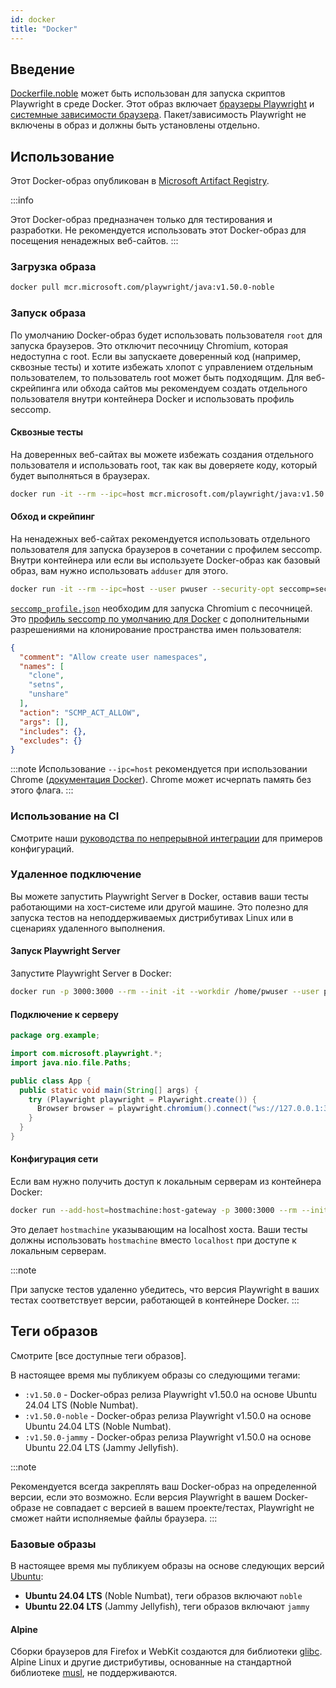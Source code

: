 ```yaml
---
id: docker
title: "Docker"
---
```


## Введение

[Dockerfile.noble] может быть использован для запуска скриптов Playwright в среде Docker. Этот образ включает [браузеры Playwright](./browsers.mdx#install-browsers) и [системные зависимости браузера](./browsers.mdx#install-system-dependencies). Пакет/зависимость Playwright не включены в образ и должны быть установлены отдельно.

## Использование

Этот Docker-образ опубликован в [Microsoft Artifact Registry].

:::info

Этот Docker-образ предназначен только для тестирования и разработки. Не рекомендуется использовать этот Docker-образ для посещения ненадежных веб-сайтов.
:::

### Загрузка образа

```bash
docker pull mcr.microsoft.com/playwright/java:v1.50.0-noble
```

### Запуск образа

По умолчанию Docker-образ будет использовать пользователя `root` для запуска браузеров. Это отключит песочницу Chromium, которая недоступна с root. Если вы запускаете доверенный код (например, сквозные тесты) и хотите избежать хлопот с управлением отдельным пользователем, то пользователь root может быть подходящим. Для веб-скрейпинга или обхода сайтов мы рекомендуем создать отдельного пользователя внутри контейнера Docker и использовать профиль seccomp.

#### Сквозные тесты

На доверенных веб-сайтах вы можете избежать создания отдельного пользователя и использовать root, так как вы доверяете коду, который будет выполняться в браузерах.

```bash
docker run -it --rm --ipc=host mcr.microsoft.com/playwright/java:v1.50.0-noble /bin/bash
```

#### Обход и скрейпинг

На ненадежных веб-сайтах рекомендуется использовать отдельного пользователя для запуска браузеров в сочетании с профилем seccomp. Внутри контейнера или если вы используете Docker-образ как базовый образ, вам нужно использовать `adduser` для этого.

```bash
docker run -it --rm --ipc=host --user pwuser --security-opt seccomp=seccomp_profile.json mcr.microsoft.com/playwright/java:v1.50.0-noble /bin/bash
```

[`seccomp_profile.json`](https://github.com/microsoft/playwright/blob/main/utils/docker/seccomp_profile.json) необходим для запуска Chromium с песочницей. Это [профиль seccomp по умолчанию для Docker](https://github.com/docker/engine/blob/d0d99b04cf6e00ed3fc27e81fc3d94e7eda70af3/profiles/seccomp/default.json) с дополнительными разрешениями на клонирование пространства имен пользователя:

```json
{
  "comment": "Allow create user namespaces",
  "names": [
    "clone",
    "setns",
    "unshare"
  ],
  "action": "SCMP_ACT_ALLOW",
  "args": [],
  "includes": {},
  "excludes": {}
}
```

:::note
Использование `--ipc=host` рекомендуется при использовании Chrome ([документация Docker](https://docs.docker.com/engine/reference/run/#ipc-settings---ipc)). Chrome может исчерпать память без этого флага.
:::

### Использование на CI

Смотрите наши [руководства по непрерывной интеграции](./ci.mdx) для примеров конфигураций.

### Удаленное подключение

Вы можете запустить Playwright Server в Docker, оставив ваши тесты работающими на хост-системе или другой машине. Это полезно для запуска тестов на неподдерживаемых дистрибутивах Linux или в сценариях удаленного выполнения.

#### Запуск Playwright Server

Запустите Playwright Server в Docker:

```bash
docker run -p 3000:3000 --rm --init -it --workdir /home/pwuser --user pwuser mcr.microsoft.com/playwright:v1.50.0-noble /bin/sh -c "npx -y playwright@1.50.0 run-server --port 3000 --host 0.0.0.0"
```

#### Подключение к серверу

```java
package org.example;

import com.microsoft.playwright.*;
import java.nio.file.Paths;

public class App {
  public static void main(String[] args) {
    try (Playwright playwright = Playwright.create()) {
      Browser browser = playwright.chromium().connect("ws://127.0.0.1:3000/");
    }
  }
}
```

#### Конфигурация сети

Если вам нужно получить доступ к локальным серверам из контейнера Docker:

```bash
docker run --add-host=hostmachine:host-gateway -p 3000:3000 --rm --init -it --workdir /home/pwuser --user pwuser mcr.microsoft.com/playwright:v1.50.0-noble /bin/sh -c "npx -y playwright@1.50.0 run-server --port 3000 --host 0.0.0.0"
```

Это делает `hostmachine` указывающим на localhost хоста. Ваши тесты должны использовать `hostmachine` вместо `localhost` при доступе к локальным серверам.

:::note

При запуске тестов удаленно убедитесь, что версия Playwright в ваших тестах соответствует версии, работающей в контейнере Docker.
:::

## Теги образов

Смотрите [все доступные теги образов].

В настоящее время мы публикуем образы со следующими тегами:
- `:v1.50.0` - Docker-образ релиза Playwright v1.50.0 на основе Ubuntu 24.04 LTS (Noble Numbat).
- `:v1.50.0-noble` - Docker-образ релиза Playwright v1.50.0 на основе Ubuntu 24.04 LTS (Noble Numbat).
- `:v1.50.0-jammy` - Docker-образ релиза Playwright v1.50.0 на основе Ubuntu 22.04 LTS (Jammy Jellyfish).

:::note

Рекомендуется всегда закреплять ваш Docker-образ на определенной версии, если это возможно. Если версия Playwright в вашем Docker-образе не совпадает с версией в вашем проекте/тестах, Playwright не сможет найти исполняемые файлы браузера.
:::

### Базовые образы

В настоящее время мы публикуем образы на основе следующих версий [Ubuntu](https://hub.docker.com/_/ubuntu):
- **Ubuntu 24.04 LTS** (Noble Numbat), теги образов включают `noble`
- **Ubuntu 22.04 LTS** (Jammy Jellyfish), теги образов включают `jammy`

#### Alpine

Сборки браузеров для Firefox и WebKit создаются для библиотеки [glibc](https://en.wikipedia.org/wiki/Glibc). Alpine Linux и другие дистрибутивы, основанные на стандартной библиотеке [musl](https://en.wikipedia.org/wiki/Musl), не поддерживаются.


[APIRequest]: /api/class-apirequest.mdx "APIRequest"
[APIRequestContext]: /api/class-apirequestcontext.mdx "APIRequestContext"
[APIResponse]: /api/class-apiresponse.mdx "APIResponse"
[APIResponseAssertions]: /api/class-apiresponseassertions.mdx "APIResponseAssertions"
[Browser]: /api/class-browser.mdx "Browser"
[BrowserContext]: /api/class-browsercontext.mdx "BrowserContext"
[BrowserType]: /api/class-browsertype.mdx "BrowserType"
[CDPSession]: /api/class-cdpsession.mdx "CDPSession"
[Clock]: /api/class-clock.mdx "Clock"
[ConsoleMessage]: /api/class-consolemessage.mdx "ConsoleMessage"
[Dialog]: /api/class-dialog.mdx "Dialog"
[Download]: /api/class-download.mdx "Download"
[ElementHandle]: /api/class-elementhandle.mdx "ElementHandle"
[FileChooser]: /api/class-filechooser.mdx "FileChooser"
[FormData]: /api/class-formdata.mdx "FormData"
[Frame]: /api/class-frame.mdx "Frame"
[FrameLocator]: /api/class-framelocator.mdx "FrameLocator"
[JSHandle]: /api/class-jshandle.mdx "JSHandle"
[Keyboard]: /api/class-keyboard.mdx "Keyboard"
[Locator]: /api/class-locator.mdx "Locator"
[LocatorAssertions]: /api/class-locatorassertions.mdx "LocatorAssertions"
[Mouse]: /api/class-mouse.mdx "Mouse"
[Page]: /api/class-page.mdx "Page"
[PageAssertions]: /api/class-pageassertions.mdx "PageAssertions"
[Playwright]: /api/class-playwright.mdx "Playwright"
[PlaywrightAssertions]: /api/class-playwrightassertions.mdx "PlaywrightAssertions"
[PlaywrightException]: /api/class-playwrightexception.mdx "PlaywrightException"
[Request]: /api/class-request.mdx "Request"
[RequestOptions]: /api/class-requestoptions.mdx "RequestOptions"
[Response]: /api/class-response.mdx "Response"
[Route]: /api/class-route.mdx "Route"
[Selectors]: /api/class-selectors.mdx "Selectors"
[TimeoutError]: /api/class-timeouterror.mdx "TimeoutError"
[Touchscreen]: /api/class-touchscreen.mdx "Touchscreen"
[Tracing]: /api/class-tracing.mdx "Tracing"
[Video]: /api/class-video.mdx "Video"
[WebError]: /api/class-weberror.mdx "WebError"
[WebSocket]: /api/class-websocket.mdx "WebSocket"
[WebSocketFrame]: /api/class-websocketframe.mdx "WebSocketFrame"
[WebSocketRoute]: /api/class-websocketroute.mdx "WebSocketRoute"
[Worker]: /api/class-worker.mdx "Worker"
[Element]: https://developer.mozilla.org/en-US/docs/Web/API/element "Element"
[EvaluationArgument]: /evaluating.mdx#evaluation-argument "EvaluationArgument"
[Promise]: https://developer.mozilla.org/en-US/docs/Web/JavaScript/Reference/Global_Objects/Promise "Promise"
[iterator]: https://developer.mozilla.org/en-US/docs/Web/JavaScript/Reference/Iteration_protocols "Iterator"
[origin]: https://developer.mozilla.org/en-US/docs/Glossary/Origin "Origin"
[selector]: https://developer.mozilla.org/en-US/docs/Web/CSS/CSS_Selectors "selector"
[Serializable]: https://developer.mozilla.org/en-US/docs/Web/JavaScript/Reference/Global_Objects/JSON/stringify#Description "Serializable"
[UIEvent.detail]: https://developer.mozilla.org/en-US/docs/Web/API/UIEvent/detail "UIEvent.detail"
[UnixTime]: https://en.wikipedia.org/wiki/Unix_time "Unix Time"
[xpath]: https://developer.mozilla.org/en-US/docs/Web/XPath "xpath"

[boolean]: https://docs.oracle.com/javase/tutorial/java/nutsandbolts/datatypes.html "boolean"
[byte&#91;&#93;]: https://docs.oracle.com/javase/tutorial/java/nutsandbolts/datatypes.html "byte[]"
[Consumer]: https://docs.oracle.com/javase/8/docs/api/java/util/function/Consumer.html "Consumer"
[Date]: https://docs.oracle.com/javase/8/docs/api/java/util/Date.html "Date"
[double]: https://docs.oracle.com/javase/tutorial/java/nutsandbolts/datatypes.html "double"
[InputStream]: https://docs.oracle.com/javase/8/docs/api/java/io/InputStream.html "InputStream"
[int]: https://docs.oracle.com/javase/tutorial/java/nutsandbolts/datatypes.html "int"
[long]: https://docs.oracle.com/javase/tutorial/java/nutsandbolts/datatypes.html "long"
[JsonObject]: https://www.javadoc.io/doc/com.google.code.gson/gson/latest/com.google.gson/com/google/gson/JsonObject.html "JsonObject"
[List]: https://docs.oracle.com/javase/8/docs/api/java/util/List.html "List"
[Map]: https://docs.oracle.com/javase/8/docs/api/java/util/Map.html "Map"
[null]: https://docs.oracle.com/javase/specs/jls/se8/html/jls-3.html#jls-3.10.7 "null"
[Object]: https://docs.oracle.com/javase/8/docs/api/java/lang/Object.html "Object"
[Path]: https://docs.oracle.com/javase/8/docs/api/java/nio/file/Path.html "Path"
[Pattern]: https://docs.oracle.com/javase/8/docs/api/java/util/regex/Pattern.html "Pattern"
[Predicate]: https://docs.oracle.com/javase/8/docs/api/java/util/function/Predicate.html "Predicate"
[void]: https://docs.oracle.com/javase/tutorial/java/javaOO/methods.html "void"
[Runnable]: https://docs.oracle.com/javase/8/docs/api/java/lang/Runnable.html "Runnable"
[RuntimeException]: https://docs.oracle.com/javase/8/docs/api/java/lang/RuntimeException.html "RuntimeException"
[String]: https://docs.oracle.com/javase/8/docs/api/java/lang/String.html "String"

[all available image tags]: https://mcr.microsoft.com/en-us/product/playwright/java/about "all available image tags"
[Microsoft Artifact Registry]: https://mcr.microsoft.com/en-us/product/playwright/java/about "Microsoft Artifact Registry"
[Dockerfile.noble]: https://github.com/microsoft/playwright-java/blob/main/utils/docker/Dockerfile.noble "Dockerfile.noble"
